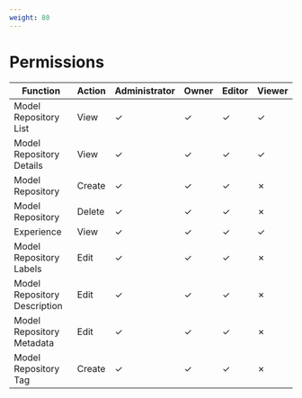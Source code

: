 ```yaml
---
weight: 80
---
```


# Permissions

| Function            | Action         | Administrator | Owner | Editor | Viewer |
|---------------------|----------------|---------------|-------|--------|--------|
| Model Repository List    | View       | ✓             | ✓     | ✓      | ✓      |
| Model Repository Details    | View    | ✓             | ✓     | ✓      | ✓      |
| Model Repository    | Create         | ✓             | ✓     | ✓      | ✗      |
| Model Repository    | Delete         | ✓             | ✓     | ✓      | ✗      |
| Experience          | View         | ✓             | ✓     | ✓      | ✓      |
| Model Repository Labels    | Edit     | ✓             | ✓     | ✓      | ✗      |
| Model Repository Description    | Edit | ✓            | ✓     | ✓      | ✗      |
| Model Repository Metadata    | Edit   | ✓             | ✓     | ✓      | ✗      |
| Model Repository Tag    | Create      | ✓             | ✓     | ✓      | ✗      |